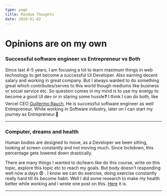 ```yaml
---
type: page
title: Random Thoughts
date: 2020-01-02
---
```


# Opinions are on my own

### Successful software engineer vs Entrepreneur vs Both

Since last 4-5 years, I am focusing a lot to learn maximum things in web technology to get become a successful UI Developer. Also earning decent salary and working in great company.
But I always wanted to do something great which contributes/serves to this world though mediums like business or social service etc.
So question comes in my mind is to use my energy to become a good UI dev or in staring some hussle❓
I think I can do both, like Vercel CEO [Guillermo Rauch](https://twitter.com/rauchg), He is successful software engineer as well Entrepreneur.
While working in Software industry, later on I can start my journey as Entrepreneur.💪

---

### Computer, dreams and health

Human bodies are designed to move, as a Developer we been sitting, looking at screen constantly
and not moving much. Since lockdown, this percentage gets lowered down drastically.

There are many things I wanted to do/learn like do this course, write on this topic, explore this topic etc to reach my goals. But
body doesn't responding well now a days 😨 . I know we can do exercise, doing exercise constantly really hard till
its become habit. Well I did some research to make my health better while working and i wrote one post on this. [Here](/posts/health-for-devs) it is.

---
